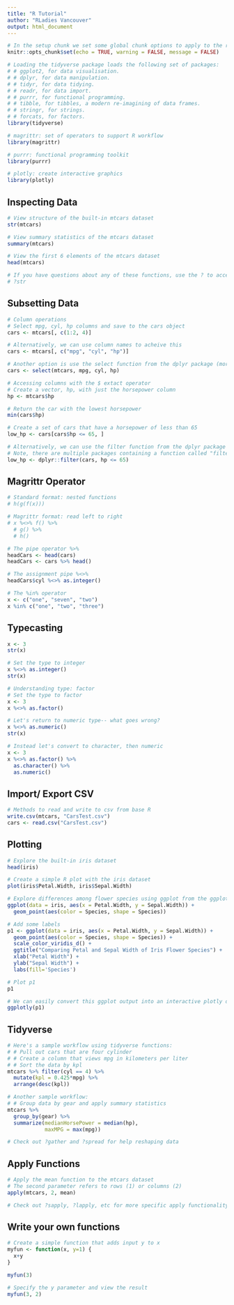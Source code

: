 ```yaml
---
title: "R Tutorial"
author: "RLadies Vancouver"
output: html_document
---
```


```r

# In the setup chunk we set some global chunk options to apply to the rest of the document
knitr::opts_chunk$set(echo = TRUE, warning = FALSE, message = FALSE)

```


```r

# Loading the tidyverse package loads the following set of packages:
# # ggplot2, for data visualisation.
# # dplyr, for data manipulation.
# # tidyr, for data tidying.
# # readr, for data import.
# # purrr, for functional programming.
# # tibble, for tibbles, a modern re-imagining of data frames.
# # stringr, for strings.
# # forcats, for factors.
library(tidyverse)

# magrittr: set of operators to support R workflow
library(magrittr)

# purrr: functional programming toolkit
library(purrr)

# plotly: create interactive graphics
library(plotly)

```

## Inspecting Data
```r

# View structure of the built-in mtcars dataset
str(mtcars)

# View summary statistics of the mtcars dataset
summary(mtcars)

# View the first 6 elements of the mtcars dataset
head(mtcars)

# If you have questions about any of these functions, use the ? to access help pages
# ?str

```


## Subsetting Data
```r

# Column operations
# Select mpg, cyl, hp columns and save to the cars object
cars <- mtcars[, c(1:2, 4)]

# Alternatively, we can use column names to acheive this
cars <- mtcars[, c("mpg", "cyl", "hp")]

# Another option is use the select function from the dplyr package (more on this below)
cars <- select(mtcars, mpg, cyl, hp)

# Accessing columns with the $ extact operator
# Create a vector, hp, with just the horsepower column
hp <- mtcars$hp

# Return the car with the lowest horsepower
min(cars$hp)

# Create a set of cars that have a horsepower of less than 65
low_hp <- cars[cars$hp <= 65, ]

# Alternatively, we can use the filter function from the dplyr package (more on this below)
# Note, there are multiple packages containing a function called "filter", here we specify the dplyr package as the source of our filter fucntion with the double colon :: operator
low_hp <- dplyr::filter(cars, hp <= 65)
```


## Magrittr Operator
```r

# Standard format: nested functions
# h(g(f(x)))

# Magrittr format: read left to right
# x %<>% f() %>%
  # g() %>%
  # h()

# The pipe operator %>%
headCars <- head(cars)
headCars <- cars %>% head()

# The assignment pipe %<>%
headCars$cyl %<>% as.integer()

# The %in% operator 
x <- c("one", "seven", "two")
x %in% c("one", "two", "three")

```

## Typecasting
```r
x <- 3
str(x)

# Set the type to integer
x %<>% as.integer()
str(x)

# Understanding type: factor
# Set the type to factor
x <- 3
x %<>% as.factor()

# Let's return to numeric type-- what goes wrong?
x %<>% as.numeric()
str(x)

# Instead let's convert to character, then numeric
x <- 3
x %<>% as.factor() %>%
  as.character() %>%
  as.numeric()

```

## Import/ Export CSV
```r

# Methods to read and write to csv from base R
write.csv(mtcars, "CarsTest.csv")
cars <- read.csv("CarsTest.csv")

```

## Plotting
```r
# Explore the built-in iris dataset
head(iris)

# Create a simple R plot with the iris dataset
plot(iris$Petal.Width, iris$Sepal.Width)

# Explore differences among flower species using ggplot from the ggplot2 package
ggplot(data = iris, aes(x = Petal.Width, y = Sepal.Width)) +
  geom_point(aes(color = Species, shape = Species))

# Add some labels
p1 <- ggplot(data = iris, aes(x = Petal.Width, y = Sepal.Width)) +
  geom_point(aes(color = Species, shape = Species)) +
  scale_color_viridis_d() +
  ggtitle("Comparing Petal and Sepal Width of Iris Flower Species") +
  xlab("Petal Width") +
  ylab("Sepal Width") +
  labs(fill='Species') 

# Plot p1
p1

# We can easily convert this ggplot output into an interactive plotly display with the ggplotly() function
ggplotly(p1)


```


## Tidyverse
```r

# Here's a sample workflow using tidyverse functions:
# # Pull out cars that are four cylinder
# # Create a column that views mpg in kilometers per liter
# # Sort the data by kpl
mtcars %>% filter(cyl == 4) %>%
  mutate(kpl = 0.425*mpg) %>%
  arrange(desc(kpl))

# Another sample workflow:
# # Group data by gear and apply summary statistics
mtcars %>%
  group_by(gear) %>%
  summarize(medianHorsePower = median(hp),
            maxMPG = max(mpg))

# Check out ?gather and ?spread for help reshaping data

```

## Apply Functions
```r

# Apply the mean function to the mtcars dataset
# The second parameter refers to rows (1) or columns (2)
apply(mtcars, 2, mean)

# Check out ?sapply, ?lapply, etc for more specific apply functionality

```

## Write your own functions
```r

# Create a simple function that adds input y to x
myfun <- function(x, y=1) {
  x+y
}

myfun(3)

# Specify the y parameter and view the result
myfun(3, 2)
```
